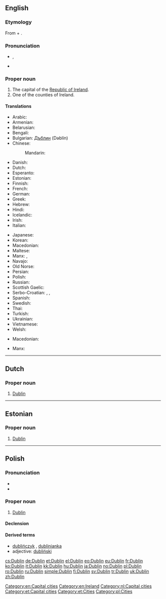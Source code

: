 ==English==
{{wikipedia}}

===Etymology===
From {{etyl|sga}} {{term|dubh||black|lang=sga}} + {{term|linn||pond|lang=sga}}.

===Pronunciation===
* {{IPA|/ˈdʌblən/|/ˈdʌblɨn/}}, {{X-SAMPA|/"dVbl@n/|/"dVbl1n/}}
* {{qualifier|Irish, especially in Dublin}} {{IPA|/ˈdʊbᵊlən/}}

===Proper noun===
{{en-proper noun}}

# The capital of the [[Republic of Ireland]].
# One of the counties of Ireland.

====Translations====
{{trans-top|the capital of the Republic of Ireland}}
* Arabic: {{t-|ar|دبلن|m|tr=dablin}}
* Armenian: {{t-|hy|Դուբլին|tr=Dublin}}
* Belarusian: {{t-|be|Дублін|m|tr=Dúblin}}
* Bengali: {{t-|bn|ডাবলিন|sc=Beng}}
* Bulgarian: [[Дъблин]] (Dəblín)
* Chinese:
*: Mandarin: {{t-|cmn|都柏林|tr=Dūbólín|sc=Hani}}
* Danish: {{t-|da|Dublin}}
* Dutch: {{t-|nl|Dublin}}
* Esperanto: {{t-|eo|Dublino}}
* Estonian: {{t+|et|Dublin}}
* Finnish: {{t+|fi|Dublin}}
* French: {{t+|fr|Dublin|m}}
* German: {{t+|de|Dublin|n}}
* Greek: {{t+|el|Δουβλίνο|tr=Douvlíno}}
* Hebrew: {{t-|he|דבלין}}
* Hindi: {{t-|hi|डबलिन|tr=ḍablin}}
* Icelandic: {{t-|is|Dyflinn|f}}
* Irish: {{t-|ga|Baile Átha Cliath|m}}
* Italian: {{t-|it|Dublino|f}}
{{trans-mid}}
* Japanese: {{t-|ja|ダブリン|tr=Daburin}}
* Korean: {{t+|ko|더블린|tr=Deobeullin|sc=Hang}}
* Macedonian: {{t-|mk|Даблин|m|tr=Dáblin}}
* Maltese: {{t-|mt|Dublin}}
* Manx: {{t-|gv|Balley Aah Cleeah}}, {{t-|gv|Divlyn}}
* Navajo: {{tø|nv|Dáblin}}
* Old Norse: {{tø|non|Dyflinn|f}}
* Persian: {{t+|fa|دوبلین}}
* Polish: {{t+|pl|Dublin|m}}
* Russian: {{t+|ru|Дублин|m|tr=Dúblin}}
* Scottish Gaelic: {{t-|gd|Baile Átha Cliath}}
* Serbo-Croatian: {{t-|sh|Даблин|m|sc=Cyrl}},  {{t-|sh|Dublin|m}},  {{t-|sh|Dablin|m}}
* Spanish: {{t+|es|Dublín|m}}
* Swedish: {{t+|sv|Dublin}}
* Thai: {{t-|th|ดับลิน|tr=dàp-lin}}
* Turkish: {{t+|tr|Dublin}}
* Ukrainian: {{t-|uk|Дублін|m|tr=Dúblin}}
* Vietnamese: {{t-|vi|Dublin}}
* Welsh: {{t-|cy|Dulyn|f}}
{{trans-bottom}}
{{trans-top|one of the counties of Ireland}}
* Macedonian: {{t-|mk|Даблин|m|tr=Dáblin|sc=Cyrl}}
{{trans-mid}}
* Manx: {{t-|gv|Coontae Ghivlyn|f}}
{{trans-bottom}}

[[Category:en:Capital cities]]
[[Category:en:Ireland]]

----

==Dutch==
{{wikipedia|lang=nl}}

===Proper noun===
{{head|nl|proper noun}}

# [[#English|Dublin]]

[[Category:nl:Capital cities]]

----

==Estonian==

===Proper noun===
{{head|et|proper noun}}

# [[#English|Dublin]]

[[Category:et:Capital cities]]
[[Category:et:Cities]]

----

==Polish==

===Pronunciation===
* {{IPA|/ˈd̪ublin̪/|lang=pl}}
* {{audio|Pl-Dublin.ogg|Audio}}

===Proper noun===
{{head|pl|proper noun|g=m}}

# [[#English|Dublin]]

====Declension====
{{pl-decl-noun-sing
|Dublin
|Dublinu
|Dublinowi
|Dublin
|Dublinem
|Dublinie
|Dublinie
}}

====Derived terms====
* [[dublińczyk]] {{m}}, [[dublinianka]] {{f}}
* adjective: [[dubliński]]

[[Category:pl:Cities]]

[[cs:Dublin]]
[[de:Dublin]]
[[et:Dublin]]
[[el:Dublin]]
[[eo:Dublin]]
[[eu:Dublin]]
[[fr:Dublin]]
[[ko:Dublin]]
[[it:Dublin]]
[[kk:Dublin]]
[[hu:Dublin]]
[[ja:Dublin]]
[[no:Dublin]]
[[pl:Dublin]]
[[ro:Dublin]]
[[ru:Dublin]]
[[simple:Dublin]]
[[fi:Dublin]]
[[sv:Dublin]]
[[tr:Dublin]]
[[uk:Dublin]]
[[zh:Dublin]]